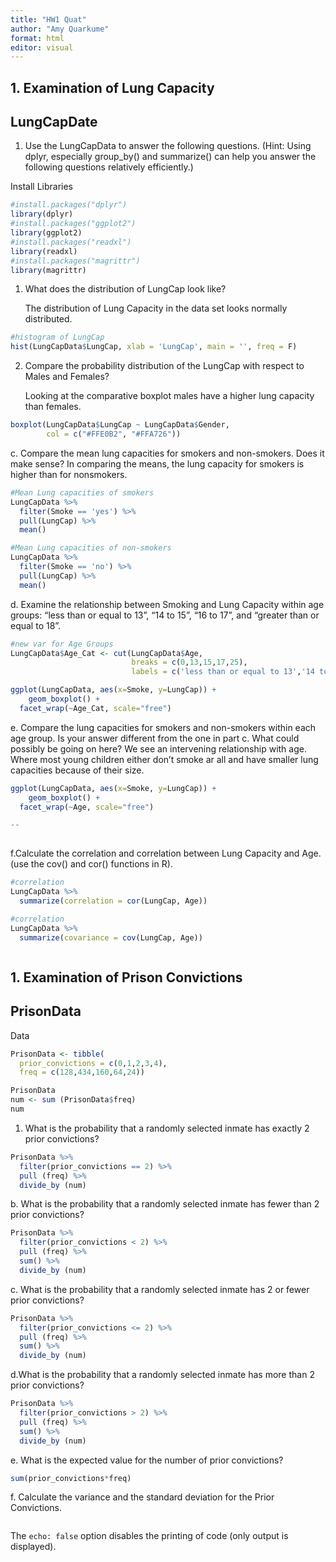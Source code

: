 ```yaml
---
title: "HW1 Quat"
author: "Amy Quarkume"
format: html
editor: visual
---
```


## 1. Examination of Lung Capacity

## LungCapDate

1.  Use the LungCapData to answer the following questions. (Hint: Using dplyr, especially group_by() and summarize() can help you answer the following questions relatively efficiently.)

Install Libraries

```r
#install.packages("dplyr")
library(dplyr)
#install.packages("ggplot2")
library(ggplot2)
#install.packages("readxl")
library(readxl)
#install.packages("magrittr")
library(magrittr)
```

1.  What does the distribution of LungCap look like?

    The distribution of Lung Capacity in the data set looks normally distributed.

```r
#histogram of LungCap
hist(LungCapData$LungCap, xlab = 'LungCap', main = '', freq = F)

```

2.  Compare the probability distribution of the LungCap with respect to Males and Females?

    Looking at the comparative boxplot males have a higher lung capacity than females.

```r
boxplot(LungCapData$LungCap ~ LungCapData$Gender,
        col = c("#FFE0B2", "#FFA726"))

```

c\. Compare the mean lung capacities for smokers and non-smokers. Does it make sense? In comparing the means, the lung capacity for smokers is higher than for nonsmokers.

```r
#Mean Lung capacities of smokers
LungCapData %>%
  filter(Smoke == 'yes') %>%
  pull(LungCap) %>%
  mean()

#Mean Lung capacities of non-smokers
LungCapData %>%
  filter(Smoke == 'no') %>%
  pull(LungCap) %>%
  mean()

```

d\. Examine the relationship between Smoking and Lung Capacity within age groups: "less than or equal to 13", "14 to 15", "16 to 17", and "greater than or equal to 18".

```r
#new var for Age Groups
LungCapData$Age_Cat <- cut(LungCapData$Age,
                           breaks = c(0,13,15,17,25),
                           labels = c('less than or equal to 13','14 to 15','16 to 17','greater than or equal to 18'))

ggplot(LungCapData, aes(x=Smoke, y=LungCap)) + 
    geom_boxplot() +
  facet_wrap(~Age_Cat, scale="free")

```

e\. Compare the lung capacities for smokers and non-smokers within each age group. Is your answer different from the one in part c. What could possibly be going on here? We see an intervening relationship with age. Where most young children either don't smoke ar all and have smaller lung capacities because of their size.

```r
ggplot(LungCapData, aes(x=Smoke, y=LungCap)) + 
    geom_boxplot() +
  facet_wrap(~Age, scale="free")

--
  
```

f.Calculate the correlation and correlation between Lung Capacity and Age. (use the cov() and cor() functions in R).

```r

#correlation
LungCapData %>% 
  summarize(correlation = cor(LungCap, Age))

#correlation
LungCapData %>% 
  summarize(covariance = cov(LungCap, Age))



```

## 1. Examination of Prison Convictions

## PrisonData

Data

```r

PrisonData <- tibble(
  prior_convictions = c(0,1,2,3,4),
  freq = c(128,434,160,64,24))

PrisonData
num <- sum (PrisonData$freq)
num
```

1.  What is the probability that a randomly selected inmate has exactly 2 prior convictions?

```r
PrisonData %>% 
  filter(prior_convictions == 2) %>% 
  pull (freq) %>% 
  divide_by (num)
```

b\. What is the probability that a randomly selected inmate has fewer than 2 prior convictions?

```r

PrisonData %>% 
  filter(prior_convictions < 2) %>% 
  pull (freq) %>% 
  sum() %>%
  divide_by (num)
```

c\. What is the probability that a randomly selected inmate has 2 or fewer prior convictions?

```r

PrisonData %>% 
  filter(prior_convictions <= 2) %>% 
  pull (freq) %>% 
  sum() %>%
  divide_by (num)
```

d.What is the probability that a randomly selected inmate has more than 2 prior convictions?

```r

PrisonData %>% 
  filter(prior_convictions > 2) %>% 
  pull (freq) %>% 
  sum() %>%
  divide_by (num)
```

e\. What is the expected value for the number of prior convictions?

```r

sum(prior_convictions*freq)

```

f\. Calculate the variance and the standard deviation for the Prior Convictions.

```r


```

The `echo: false` option disables the printing of code (only output is displayed).
